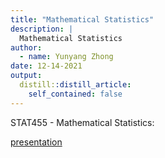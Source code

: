 ```yaml
---
title: "Mathematical Statistics"
description: |
  Mathematical Statistics
author:
  - name: Yunyang Zhong
date: 12-14-2021
output:
  distill::distill_article:
    self_contained: false
---
```


STAT455 - Mathematical Statistics:

[presentation](https://jacktansnake.github.io/STAT455_LASSO)
